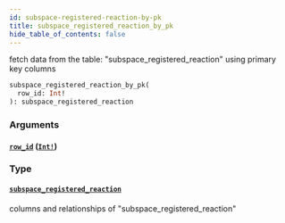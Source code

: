 ```yaml
---
id: subspace-registered-reaction-by-pk
title: subspace_registered_reaction_by_pk
hide_table_of_contents: false
---
```


fetch data from the table: "subspace_registered_reaction" using primary key columns

```graphql
subspace_registered_reaction_by_pk(
  row_id: Int!
): subspace_registered_reaction
```

### Arguments

#### [`row_id`](#) ([`Int!`](../scalars/int))

### Type

#### [`subspace_registered_reaction`](../objects/subspace-registered-reaction)

columns and relationships of "subspace_registered_reaction"
